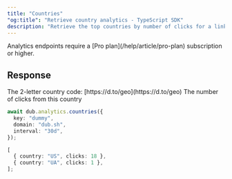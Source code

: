 ```yaml
---
title: "Countries"
"og:title": "Retrieve country analytics - TypeScript SDK"
description: "Retrieve the top countries by number of clicks for a link, a domain, or the authenticated workspace."
---
```



<Note>
  Analytics endpoints require a [Pro plan](/help/article/pro-plan) subscription
  or higher.
</Note>

<AnalyticsArguments />

## Response

<ResponseField name="country" type="string" required="true">
  The 2-letter country code: [https://d.to/geo](https://d.to/geo)
</ResponseField>

<ResponseField name="clicks" type="number" required="true">
  The number of clicks from this country
</ResponseField>

<RequestExample>

```typescript
await dub.analytics.countries({
  key: "dummy",
  domain: "dub.sh",
  interval: "30d",
});
```

</RequestExample>

<ResponseExample>

```typescript
[
  { country: "US", clicks: 18 },
  { country: "UA", clicks: 1 },
];
```

</ResponseExample>

